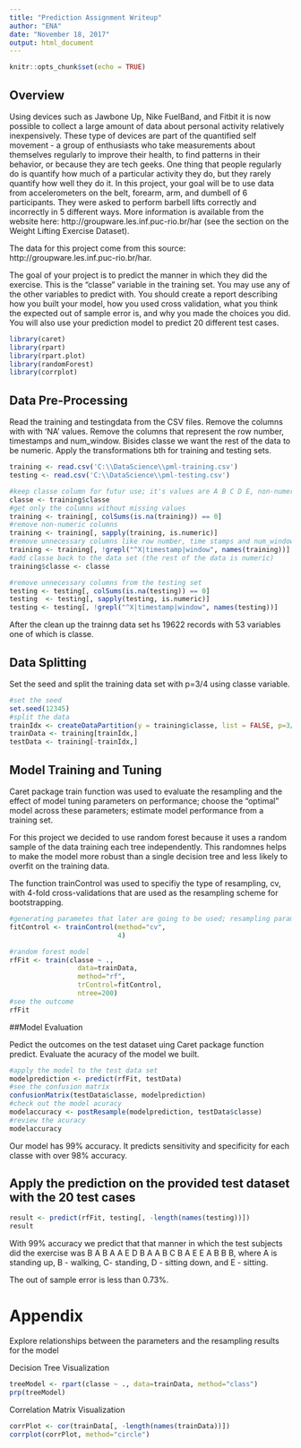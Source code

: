 ---
title: "Prediction Assignment Writeup"
author: "ENA"
date: "November 18, 2017"
output: html_document
---

```{r setup, include=FALSE}
knitr::opts_chunk$set(echo = TRUE)
```

## Overview

Using devices such as Jawbone Up, Nike FuelBand, and Fitbit it is now possible to collect a large amount of data about personal activity relatively inexpensively. These type of devices are part of the quantified self movement - a group of enthusiasts who take measurements about themselves regularly to improve their health, to find patterns in their behavior, or because they are tech geeks. One thing that people regularly do is quantify how much of a particular activity they do, but they rarely quantify how well they do it. In this project, your goal will be to use data from accelerometers on the belt, forearm, arm, and dumbell of 6 participants. They were asked to perform barbell lifts correctly and incorrectly in 5 different ways. More information is available from the website here: http://groupware.les.inf.puc-rio.br/har (see the section on the Weight Lifting Exercise Dataset).

The data for this project come from this source: http://groupware.les.inf.puc-rio.br/har. 

The goal of your project is to predict the manner in which they did the exercise. This is the "classe" variable in the training set. You may use any of the other variables to predict with. You should create a report describing how you built your model, how you used cross validation, what you think the expected out of sample error is, and why you made the choices you did. You will also use your prediction model to predict 20 different test cases.



```{r libs, echo=FALSE, message = FALSE, warning=FALSE}
library(caret)
library(rpart)
library(rpart.plot)
library(randomForest)
library(corrplot)
```

## Data Pre-Processing

Read the training and testingdata from the CSV files. Remove the columns with  with 'NA' values.  Remove the columns that represent the row number, timestamps and num_window.  Bisides classe we want the rest of the data to be numeric. Apply the transformations bth for training and testing sets.
```{r dataread, echo=TRUE}
training <- read.csv('C:\\DataScience\\pml-training.csv')
testing <- read.csv('C:\\DataScience\\pml-testing.csv')

#keep classe column for futur use; it's values are A B C D E, non-numeric
classe <- training$classe
#get only the columns without missing values
training <- training[, colSums(is.na(training)) == 0] 
#remove non-numeric columns
training <- training[, sapply(training, is.numeric)]
#remove unnecessary columns like row number, time stamps and num_window
training <- training[, !grepl("^X|timestamp|window", names(training))]
#add classe back to the data set (the rest of the data is numeric)
training$classe <- classe

#remove unnecessary columns from the testing set
testing <- testing[, colSums(is.na(testing)) == 0]
testing  <- testing[, sapply(testing, is.numeric)]
testing <- testing[, !grepl("^X|timestamp|window", names(testing))]

```

After the clean up the trainng data set hs 19622 records with 53 variables one of which is classe.


## Data Splitting

Set the seed and split the training data set with p=3/4 using classe variable.
```{r split, echo=TRUE}
#set the seed
set.seed(12345)
#split the data
trainIdx <- createDataPartition(y = training$classe, list = FALSE, p=3/4)
trainData <- training[trainIdx,]
testData <- training[-trainIdx,]

```

## Model Training and Tuning

Caret package train function was used to evaluate the resampling and the effect of model tuning parameters on performance; choose the "optimal" model across these parameters; estimate model performance from a training set.

For this project we decided to use random forest because it uses a random sample of the data training each tree independently. This randomnes helps to make the model more robust than a single decision tree and less likely to overfit on the training data. 

The function trainControl was used to specifiy the type of resampling, cv, with 4-fold cross-validations that are used as the resampling scheme for bootstrapping.

```{r train, echo=TRUE}
#generating parametes that later are going to be used; resampling parameter cv.
fitControl <- trainControl(method="cv", 
                           4)

#random forest model
rfFit <- train(classe ~ ., 
                 data=trainData, 
                 method="rf", 
                 trControl=fitControl, 
                 ntree=200)
#see the outcome
rfFit

```

##Model Evaluation

Pedict the outcomes on the test dataset uing Caret package function predict.  Evaluate the acuracy of the model we built.

```{r evaluate, echo=TRUE}
#apply the model to the test data set
modelprediction <- predict(rfFit, testData)
#see the confusion matrix
confusionMatrix(testData$classe, modelprediction)
#check out the model acuracy
modelaccuracy <- postResample(modelprediction, testData$classe)
#review the acuracy
modelaccuracy

```

Our model has 99% accuracy.  It predicts sensitivity and specificity for each classe with over 98% accuracy.

## Apply the prediction on the provided test dataset with the 20 test cases


```{r predict, echo=FALSE}
result <- predict(rfFit, testing[, -length(names(testing))])
result

```

With 99% accuracy we predict that that manner in which the test subjects did the exercise was B A B A A E D B A A B C B A E E A B B B, where A is standing up, B - walking, C- standing, D - sitting down, and E - sitting.

The out of sample error is less than 0.73%.


# Appendix

Explore relationships between the parameters and the resampling results for the model

Decision Tree Visualization
```{r , echo=TRUE}
treeModel <- rpart(classe ~ ., data=trainData, method="class")
prp(treeModel)

```

Correlation Matrix Visualization
```{r , echo=TRUE}
corrPlot <- cor(trainData[, -length(names(trainData))])
corrplot(corrPlot, method="circle")

```

